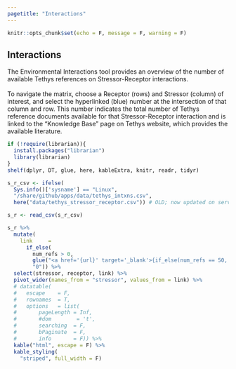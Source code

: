 ```yaml
---
pagetitle: "Interactions"
---
```


```r
knitr::opts_chunk$set(echo = F, message = F, warning = F)
```


<div class="env-body">

<div class="container env-container">

<div class="row">

<h2>Interactions</h2>

</div>

<div class="row env-text">
The Environmental Interactions tool provides an overview of the number of available Tethys references on Stressor-Receptor interactions.
<br>
<br>
To navigate the matrix, choose a Receptor (rows) and Stressor (column) of interest, and select the hyperlinked (blue) number at the intersection of that column and row. This number indicates the total number of Tethys reference documents available for that Stressor-Receptor interaction and is linked to the "Knowledge Base" page on Tethys website, which provides the available literature.
</div>
```r
if (!require(librarian)){
  install.packages("librarian")
  library(librarian)
}
shelf(dplyr, DT, glue, here, kableExtra, knitr, readr, tidyr)

s_r_csv <- ifelse(
  Sys.info()['sysname'] == "Linux",
  "/share/github/apps/data/tethys_intxns.csv",
  here("data/tethys_stressor_receptor.csv")) # OLD; now updated on server within shiny repo

s_r <- read_csv(s_r_csv)

s_r %>% 
  mutate(
    link     = 
      if_else(
        num_refs > 0,
        glue("<a href='{url}' target='_blank'>{if_else(num_refs == 50, '50+', as.character(num_refs))}</a>"),
        "0")) %>% 
  select(stressor, receptor, link) %>% 
  pivot_wider(names_from = "stressor", values_from = link) %>% 
  # datatable(
  #   escape    = F,
  #   rownames  = T,
  #   options   = list(
  #       pageLength = Inf, 
  #       #dom        = 't',
  #       searching  = F, 
  #       bPaginate  = F, 
  #       info       = F)) %>% 
  kable("html", escape = F) %>%
  kable_styling(
    "striped", full_width = F)
```

</div>
</div>
